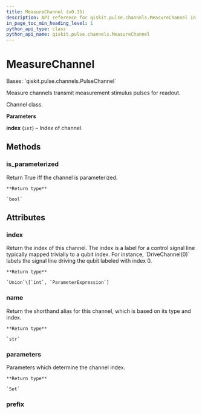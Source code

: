 ```yaml
---
title: MeasureChannel (v0.35)
description: API reference for qiskit.pulse.channels.MeasureChannel in qiskit v0.35
in_page_toc_min_heading_level: 1
python_api_type: class
python_api_name: qiskit.pulse.channels.MeasureChannel
---
```


# MeasureChannel

<Class id="qiskit.pulse.channels.MeasureChannel" isDedicatedPage={true} github="https://github.com/qiskit/qiskit/tree/stable/0.20/qiskit/pulse/channels.py" signature="MeasureChannel(index)" modifiers="class">
  Bases: `qiskit.pulse.channels.PulseChannel`

  Measure channels transmit measurement stimulus pulses for readout.

  Channel class.

  **Parameters**

  **index** (`int`) – Index of channel.

  ## Methods

  <span id="qiskit-pulse-channels-measurechannel-is-parameterized" />

  ### is\_parameterized

  <Function id="qiskit.pulse.channels.MeasureChannel.is_parameterized" signature="MeasureChannel.is_parameterized()">
    Return True iff the channel is parameterized.

    **Return type**

    `bool`
  </Function>

  ## Attributes

  ### index

  <Attribute id="qiskit.pulse.channels.MeasureChannel.index">
    Return the index of this channel. The index is a label for a control signal line typically mapped trivially to a qubit index. For instance, `DriveChannel(0)` labels the signal line driving the qubit labeled with index 0.

    **Return type**

    `Union`\[`int`, `ParameterExpression`]
  </Attribute>

  ### name

  <Attribute id="qiskit.pulse.channels.MeasureChannel.name">
    Return the shorthand alias for this channel, which is based on its type and index.

    **Return type**

    `str`
  </Attribute>

  ### parameters

  <Attribute id="qiskit.pulse.channels.MeasureChannel.parameters">
    Parameters which determine the channel index.

    **Return type**

    `Set`
  </Attribute>

  ### prefix

  <Attribute id="qiskit.pulse.channels.MeasureChannel.prefix" attributeValue="'m'" />
</Class>

